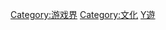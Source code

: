 {{catdiffuse}}
{{Catmore}}
{{Commonscat|Games}}

[[Category:游戏界|Category:游戏界]]
[[Category:文化|Category:文化]]
[[Category:按傳播媒體分類的作品|Y遊]]